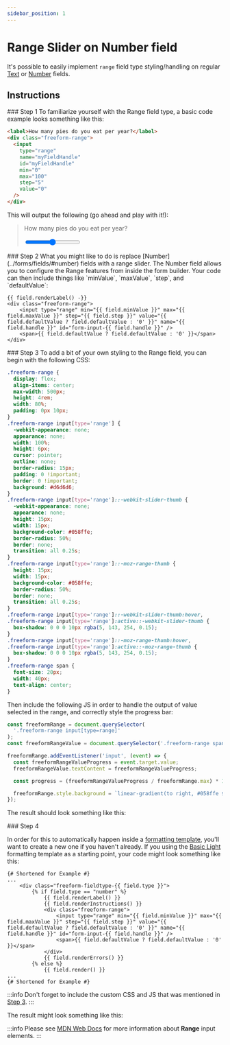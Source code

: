 ```yaml
---
sidebar_position: 1
---
```




# Range Slider on Number field

It's possible to easily implement `range` field type styling/handling on regular [Text](../forms/fields/#text) or [Number](../forms/fields/#number) fields.

## Instructions

<VerticalStepWrapper>
<StepMarkdown>
### Step 1
To familiarize yourself with the Range field type, a basic code example looks something like this:

```html showLineNumbers
<label>How many pies do you eat per year?</label>
<div class="freeform-range">
  <input
    type="range"
    name="myFieldHandle"
    id="myFieldHandle"
    min="0"
    max="100"
    step="5"
    value="0"
  />
</div>
```

This will output the following (go ahead and play with it!):

<blockquote className="text-sm font-italic rounded-md p-4 mb-7 form-styling">
  <p className="text-blue-500 mb-2">How many pies do you eat per year?</p>
  <input
    type="range"
    min="0"
    max="100"
    step="5"
    defaultValue="0"
    class="w-full h-2 bg-gray-200 rounded-lg appearance-none cursor-pointer dark:bg-gray-700"
  />
</blockquote>

</StepMarkdown>
<StepMarkdown>
### Step 2
What you might like to do is replace [Number](../forms/fields/#number) fields with a range slider. The Number field allows you to configure the Range features from inside the form builder. Your code can then include things like `minValue`, `maxValue`, `step`, and `defaultValue`:

```twig showLineNumbers
{{ field.renderLabel() -}}
<div class="freeform-range">
    <input type="range" min="{{ field.minValue }}" max="{{ field.maxValue }}" step="{{ field.step }}" value="{{ field.defaultValue ? field.defaultValue : '0' }}" name="{{ field.handle }}" id="form-input-{{ field.handle }}" />
    <span>{{ field.defaultValue ? field.defaultValue : '0' }}</span>
</div>
```

</StepMarkdown>
<StepMarkdown>
### Step 3
To add a bit of your own styling to the Range field, you can begin with the following CSS:

```css showLineNumbers
.freeform-range {
  display: flex;
  align-items: center;
  max-width: 500px;
  height: 4rem;
  width: 80%;
  padding: 0px 10px;
}
.freeform-range input[type='range'] {
  -webkit-appearance: none;
  appearance: none;
  width: 100%;
  height: 6px;
  cursor: pointer;
  outline: none;
  border-radius: 15px;
  padding: 0 !important;
  border: 0 !important;
  background: #d6d6d6;
}
.freeform-range input[type='range']::-webkit-slider-thumb {
  -webkit-appearance: none;
  appearance: none;
  height: 15px;
  width: 15px;
  background-color: #058ffe;
  border-radius: 50%;
  border: none;
  transition: all 0.25s;
}
.freeform-range input[type='range']::-moz-range-thumb {
  height: 15px;
  width: 15px;
  background-color: #058ffe;
  border-radius: 50%;
  border: none;
  transition: all 0.25s;
}
.freeform-range input[type='range']::-webkit-slider-thumb:hover,
.freeform-range input[type='range']:active::-webkit-slider-thumb {
  box-shadow: 0 0 0 10px rgba(5, 143, 254, 0.15);
}
.freeform-range input[type='range']::-moz-range-thumb:hover,
.freeform-range input[type='range']:active::-moz-range-thumb {
  box-shadow: 0 0 0 10px rgba(5, 143, 254, 0.15);
}
.freeform-range span {
  font-size: 20px;
  width: 40px;
  text-align: center;
}
```

Then include the following JS in order to handle the output of value selected in the range, and correctly style the progress bar:

```js showLineNumbers
const freeformRange = document.querySelector(
  '.freeform-range input[type=range]'
);
const freeformRangeValue = document.querySelector('.freeform-range span');

freeformRange.addEventListener('input', (event) => {
  const freeformRangeValueProgress = event.target.value;
  freeformRangeValue.textContent = freeformRangeValueProgress;

  const progress = (freeformRangeValueProgress / freeformRange.max) * 100;

  freeformRange.style.background = `linear-gradient(to right, #058ffe ${progress}%, #d6d6d6 ${progress}%)`;
});
```

The result should look something like this:

<Photo img={SliderLookPhoto} alt="Range Slider" />

</StepMarkdown>
<StepMarkdown>
### Step 4

In order for this to automatically happen inside a [formatting template](../forms/formatting-templates/), you'll want to create a new one if you haven't already. If you using the [Basic Light](../templates/formatting/basic-light/) formatting template as a starting point, your code might look something like this:

```twig {4-11} showLineNumbers
{# Shortened for Example #}
...
    <div class="freeform-fieldtype-{{ field.type }}">
        {% if field.type == "number" %}
            {{ field.renderLabel() }}
            {{ field.renderInstructions() }}
            <div class="freeform-range">
                <input type="range" min="{{ field.minValue }}" max="{{ field.maxValue }}" step="{{ field.step }}" value="{{ field.defaultValue ? field.defaultValue : '0' }}" name="{{ field.handle }}" id="form-input-{{ field.handle }}" />
                <span>{{ field.defaultValue ? field.defaultValue : '0' }}</span>
            </div>
            {{ field.renderErrors() }}
        {% else %}
            {{ field.render() }}
...
{# Shortened for Example #}
```

:::info
Don't forget to include the custom CSS and JS that was mentioned in [Step 3](#step3).
:::

The result might look something like this:

<Photo img={SliderRangePhoto} alt="Range Slider" />

</StepMarkdown>

</VerticalStepWrapper>

:::info
Please see [MDN Web Docs](https://developer.mozilla.org/en-US/docs/Web/HTML/Element/input/range) for more information about **Range** input elements.
:::
